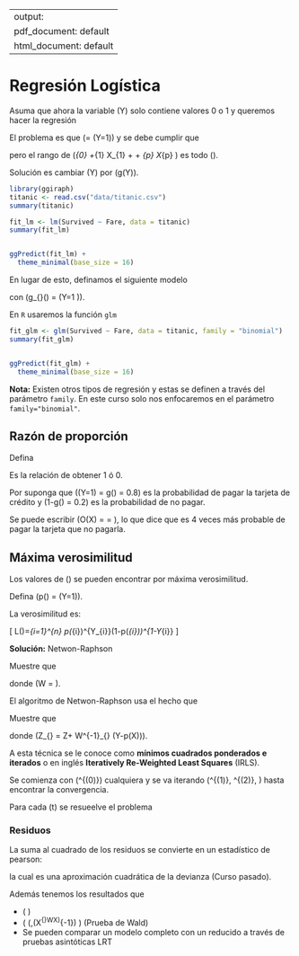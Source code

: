 

---
output:
  pdf_document: default
  html_document: default
---

# Regresión Logística

Asuma que ahora la variable \(Y\) solo contiene valores 0 o 1 y queremos hacer la regresión 

\begin{equation*}
Y = \beta_{0} +\beta_{1} X_{1} + \cdots + \beta_{p} X_{p} + \varepsilon.
\end{equation*} 

El problema es que \(\mathbb{E}\left[Y | \boldsymbol{X}\right] = \mathbb{P}\left(Y=1\vert \boldsymbol{X}\right)\) y se debe cumplir que 

\begin{equation*}
0\leq \mathbb{E}\left[Y | \boldsymbol{X}\right]\leq 1.
\end{equation*} 

pero el rango de \(\beta_{0} +\beta_{1} X_{1} + \cdots + \beta_{p} X_{p} \) es todo \(\mathbb{R}\). 

Solución es cambiar \(Y\) por \(g(Y)\in [0,1]\). 

\begin{equation*}
g(X) = \frac{1}{1+e^{-(\beta_{0} +\beta_{1} X_{1} + \cdots + \beta_{p} X_{p})}}
\end{equation*}  

```r
library(ggiraph)
titanic <- read.csv("data/titanic.csv")
summary(titanic)
```

```r
fit_lm <- lm(Survived ~ Fare, data = titanic)
summary(fit_lm)


ggPredict(fit_lm) + 
  theme_minimal(base_size = 16)
```



En lugar de esto, definamos el siguiente modelo 

\begin{equation*}
Y \sim Bernoulli (g_{\beta}(\boldsymbol{X})) 
\end{equation*}

con \(g_{\beta}(\boldsymbol{X}) = \mathbb{P}\left(Y=1 \vert \boldsymbol{X}\right)\).

En `R` usaremos la función `glm` 

```r
fit_glm <- glm(Survived ~ Fare, data = titanic, family = "binomial")
summary(fit_glm)


ggPredict(fit_glm) +
  theme_minimal(base_size = 16)
```

**Nota:** Existen otros tipos de regresión y estas se definen a través del parámetro `family`. En este curso solo nos enfocaremos en el parámetro `family="binomial"`.

## Razón de proporción 

Defina 

\begin{equation*}
O(X) = \frac{g(X)}{1-g(X)} = e^{\beta_{0} +\beta_{1} X_{1} + \cdots + \beta_{p} X_{p}} \in [0,1].
\end{equation*}

Es la relación de obtener 1 ó 0. 

Por suponga que  \(\mathbb{P}\left(Y=1\vert \boldsymbol{X}\right) = g(\boldsymbol{X}) = 0.8\) es la probabilidad de pagar la tarjeta de crédito y  \(1-g(\boldsymbol{X}) = 0.2\) es  la probabilidad de no pagar.  

Se puede escribir \(O(X) = \frac{0.8}{0.2} = \frac{4}{1}\), lo que dice que es 4 veces más probable de pagar la tarjeta que no pagarla. 


## Máxima verosimilitud 

Los valores de \(\beta\) se pueden encontrar por máxima verosimilitud. 

Defina \(p(\boldsymbol{X}) = \mathbb{P}\left(Y=1\vert \boldsymbol{X}\right)\).

La verosimilitud es:

\[
L\left(\beta\right)=\prod_{i=1}^{n} p\left(\boldsymbol{X}_{i}\right)^{Y_{i}}\left(1-p\left(\boldsymbol{X}_{i}\right)\right)^{1-Y_{i}}
\]



\begin{align*}
\ell\left(\beta\right) 
&=\sum_{i=1}^{n} Y_{i} \log p\left(\boldsymbol{X}_{i}\right)+\left(1-Y_{i}\right) \log \left(1-p\left(\boldsymbol{X}_{i}\right)\right) \\
&=\sum_{i=1}^{n} \log \left(1-p\left(\boldsymbol{X}_{i}\right)\right)+\sum_{i=1}^{n} Y_{i} \log \frac{p\left(\boldsymbol{X}_{i}\right)}{1-p\left(\boldsymbol{X}_{i}\right)} \\
&=\sum_{i=1}^{n} \log \left(1-p\left(\boldsymbol{X}_{i}\right)\right)+\sum_{i=1}^{n} Y_{i}\left(\boldsymbol{X}_{i} \cdot \beta\right) \\
&=\sum_{i=1}^{n}-\log \left(1+e^{\boldsymbol{X}_{i} \cdot \beta}\right)+\sum_{i=1}^{n} Y_{i}\left(\boldsymbol{X}_{i} \cdot \beta\right)
\end{align*}


\begin{align*}
\frac{\partial \ell}{\partial \beta} 
&=-\sum_{i=1}^{n} \frac{1}{1+e^{\boldsymbol{X}_{i} \cdot \beta}} e^{\boldsymbol{X}_{i} \cdot \beta} \boldsymbol{X}_{i}+\sum_{i=1}^{n} Y_{i} \boldsymbol{X}_{i} \\
&=\sum_{i=1}^{n}\left(Y_{i}-p\left(\boldsymbol{X}_{i}\right)\right) \boldsymbol{X}_{i} \\
&= X^{\top}(Y-p(\boldsymbol{X}))
\end{align*}

**Solución:** Netwon-Raphson

:::{.exercise data-latex=""}
Muestre que 

\begin{equation*}
\frac{\partial^{2} \ell}{\partial \beta^{2}} = -\boldsymbol{X}W\boldsymbol{X} 
\end{equation*}

donde \(W = \mathrm{diag}{p(\boldsymbol{X}_{i})(1-p(X_{i}))}\).
:::


El algoritmo de Netwon-Raphson usa el hecho que 

\begin{equation*}
\beta^{(t)} = \beta ^{(t-1)} - \left(  \frac{\partial^{2} \ell}{\partial \beta^{2}}\right)^{-1} \frac{\partial \ell}{\partial \beta}  \Bigg\vert_{\beta ^{(t-1)}}
\end{equation*}

:::{.exercise data-latex=""}
Muestre que 

\begin{equation*}
\beta^{(t)} = \left( X^{\top}WX \right)^{-1}X^{\top}Z_{\beta},
\end{equation*}

donde \(Z_{\beta} = Z\beta + W^{-1}_{\beta} (Y-p(X))\).
:::


A esta técnica se le conoce como __mínimos cuadrados ponderados e iterados__ o en inglés __Iteratively Re-Weighted Least Squares__ (IRLS).

Se comienza con \(\beta^{(0)}\) cualquiera y se va iterando \(\beta^{(1)}, \beta^{(2)}, \ldots\) hasta encontrar la convergencia. 

Para cada \(t\) se resueelve el problema 

\begin{equation*}
\beta ^{t} = \operatorname{argmin}_{\beta} (Z-X\beta)^{\top}W(Z-X\beta).
\end{equation*}



### Residuos

La suma al cuadrado de los residuos  se convierte en un estadístico de pearson: 


\begin{align*}
\chi^{2}=\sum_{i=1}^{n} \frac{\left(Y_{i}-\hat{p}(X_{i})\right)^{2}}{\hat{p}(X_{i})(\hat{p}(X_{i}))}
\end{align*}

la cual es una aproximación cuadrática de la devianza (Curso pasado). 

\begin{equation*}
D = -2 \ell(\hat{\beta})
\end{equation*} 

Además tenemos los resultados que 

- \(\hat{\beta} \xrightarrow{\mathbb{P}} \beta \)
- \(\hat{\beta} \xrightarrow{\mathcal{D}} \mathcal{N}\left(\beta,(X^{\top}WX)^{-1}\right) \) (Prueba de Wald)
- Se pueden comparar un modelo completo con un reducido a través de pruebas asintóticas LRT 
\begin{equation*}
D_c -D_r \sim =chi^{2}_{df_{c}} - chi^{2}_{df_{r}}.
\end{equation*}

